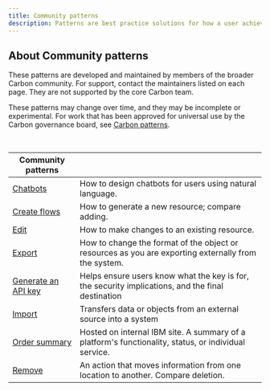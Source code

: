 ```yaml
---
title: Community patterns
description: Patterns are best practice solutions for how a user achieves a goal. They show reusable combinations of components and templates that address common user objectives with sequences and flows.
---
```


## About Community patterns

These patterns are developed and maintained by members of the broader Carbon community. For support, contact the maintainers listed on each page. They are not supported by the core Carbon team.

These patterns may change over time, and they may be incomplete or experimental. For work that has been approved for universal use by the Carbon governance board, see [Carbon patterns](/patterns/overview).

<br />

| Community patterns                                                                                         |                                                                                                      |
| ---------------------------------------------------------------------------------------------------------- | ---------------------------------------------------------------------------------------------------- |
| [Chatbots](/experimental/chatbot/overview)                                                                 | How to design chatbots for users using natural language.                                             |
| [Create flows](/experimental/create-flows)                                                                 | How to generate a new resource; compare adding.                                                      |
| [Edit](/experimental/edit-pattern)                                                                         | How to make changes to an existing resource.                                                         |
| [Export](/experimental/export-pattern)                                                                     | How to change the format of the object or resources as you are exporting externally from the system. |
| [Generate an API key](/experimental/generate-an-api-key)                                                   | Helps ensure users know what the key is for, the security implications, and the final destination    |
| [Import](/experimental/import-pattern)                                                                     | Transfers data or objects from an external source into a system                                      |
| [Order summary](https://pages.github.ibm.com/CDAI-design/CDAI-design-website/patterns/order-summary/usage) | Hosted on internal IBM site. A summary of a platform's functionality, status, or individual service. |
| [Remove](experimental/remove-pattern)                                                                      | An action that moves information from one location to another. Compare deletion.                     |
